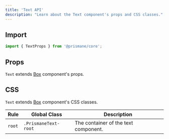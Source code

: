 ---
title: 'Text API'
description: "Learn about the Text component's props and CSS classes."
---

## Import

```js
import { TextProps } from '@prismane/core';
```

## Props

`Text` extends [Box](/docs/components-api/box-api) component's props.

## CSS

`Text` extends [Box](/docs/components-api/box-api) component's CSS classes.

| Rule   | Global Class         | Description                          |
| ------ | -------------------- | ------------------------------------ |
| `root` | `.PrismaneText-root` | The container of the text component. |
